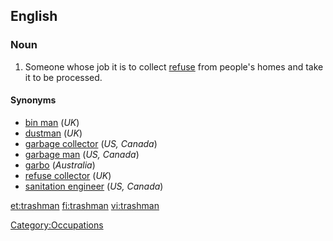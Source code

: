 ==English==
{{wikipedia|Waste collector}}
===Noun===
{{en-noun|trashmen}}

# {{US|Canada}} Someone whose job it is to collect [[refuse]] from people's homes and take it to be processed.

====Synonyms====
* [[bin man]] (''UK'')
* [[dustman]] (''UK'')
* [[garbage collector]] (''US, Canada'')
* [[garbage man]] (''US, Canada'')
* [[garbo]] (''Australia'')
* [[refuse collector]] (''UK'')
* [[sanitation engineer]] (''US, Canada'')

[[Category:Occupations]]

[[et:trashman]]
[[fi:trashman]]
[[vi:trashman]]